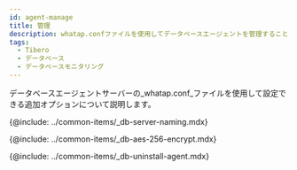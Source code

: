 ```yaml
---
id: agent-manage
title: 管理
description: whatap.confファイルを使用してデータベースエージェントを管理することができます。
tags:
  - Tibero
  - データベース
  - データベースモニタリング
---
```


データベースエージェントサーバーの_whatap.conf_ファイルを使用して設定できる追加オプションについて説明します。

<!-- Postgresql, Oracle 지원 프로세스 모니터링 -->

<!-- {@include: ../common-items/_db-agent-xos-process-monitoring.mdx}-->

<!-- 서버 이름을 임의로 부여해 관리하기 -->

{@include: ../common-items/_db-server-naming.mdx}  

<!-- AES 256 암호화 적용 -->

{@include: ../common-items/_db-aes-256-encrypt.mdx} 

<!-- 에이전트 삭제 -->

{@include: ../common-items/_db-uninstall-agent.mdx}  
